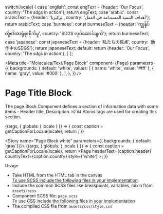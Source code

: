 
  switch(locale) {
    case 'english': const engText = {header: 'Our Focus', country: 'The sdgs in action'}; return engText;
    case 'arabic': const arabicText = {header: 'تركيزنا', country: 'أهداف التنمية المستدامة في العمل'}; return arabicText;
    case 'burmese': const burmeseText = {header: 'ကျွန်ုပ်တို့၏အာရုံစူးစိုက်မှု', country: 'SDGS လုပ်ဆောင်ချက်'}; return burmeseText;
    case 'japanese': const japaneseText = {header: '私たちの焦点', country: '動作中のSDGS'}; return japaneseText;
    default:
      return {header: 'Our Focus', country: 'The sdgs in action'};
  }
};

<Meta title="Molecules/Text/Page Block" component={Page} parameters={{
    backgrounds: {
      default: 'white',
      values: [
        { name: 'white', value: '#fff' },
        { name: 'gray', value: '#000' },
      ],
    },
  }} />

<style>{`
  .sbdocs-h1 {
    font-weight: 700;
  }
  .subheading {
    font-weight: 500;
    font-size: 22px;
    color: #161616;
    letter-spacing: 1.5px;
    line-height: 24px;
    margin-bottom: 12px;
    margin-top: 40px;
  }
  .high {
    font-weight: 500;
    font-size: 14px;
    color: #161616;
    line-height: 24px;
    margin-bottom: 12px;
    margin-top: 40px;
  }
  .docblock-code-toggle {
    display: none;
  }
`}</style>

# Page Title Block 

The page Block Component defines a section of information data with some items - Header title, Description. <code>H2</code> <code>H4</code> Atoms tags are used for creating this section.

<Story name="Page Block Black">
  {(args, { globals: { locale } }) => {
    const caption = getCaptionForLocale(locale);
    return <Page headerText={caption.header} countryText={caption.country}></Page>;
  }}
</Story>

<Story name="Page Block white" parameters={{ backgrounds: { default: 'gray'}}}>
  {(args, { globals: { locale } }) => {
    const caption = getCaptionForLocale(locale);
    return <Page headerText={caption.header} countryText={caption.country} style={'white'} ></Page>;
  }}
</Story>

<div className="subheading">Usage</div>

<ul>
<li>Take HTML from the HTML tab in the canvas</li>
<u>To use SCSS include the following files in your implementation</u>
<li>Include the common SCSS files like breakpoints, variables, mixin from <code>assets/scss</code></li>
<li>Component SCSS file: <code>page.scss</code></li>
<u>To use CSS include the following files in your implementation</u>
<li>The compiled CSS file from <code>assets/css/style.css</code></li>
</ul>
